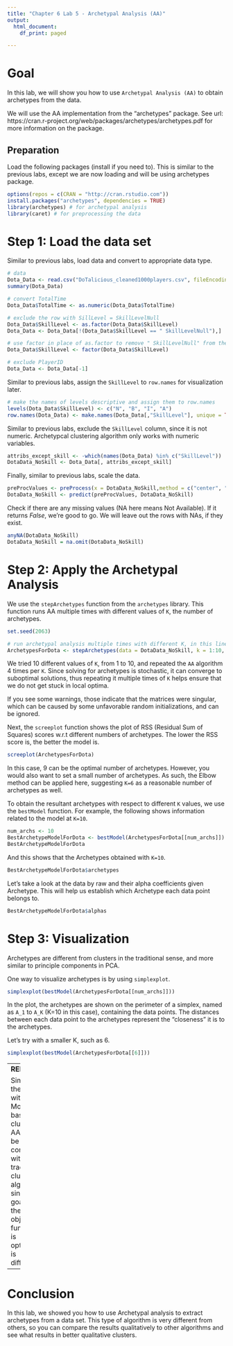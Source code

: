 ```yaml
---
title: "Chapter 6 Lab 5 - Archetypal Analysis (AA)"
output:
  html_document:
    df_print: paged

---
```


# Goal
In this lab, we will show you how to use `Archetypal Analysis (AA)` to obtain archetypes from the data.

We will use the AA implementation from the "archetypes" package. See url: https://cran.r-project.org/web/packages/archetypes/archetypes.pdf for more information on the package. 

## Preparation

Load the following packages (install if you need to). This is similar to the previous labs, except we are now loading and will be using archetypes package. 

```r

options(repos = c(CRAN = "http://cran.rstudio.com"))
install.packages("archetypes", dependencies = TRUE)
library(archetypes) # for archetypal analysis
library(caret) # for preprocessing the data
```

# Step 1: Load the data set 

Similar to previous labs, load data and convert to appropriate data type.

```r

# data
Dota_Data <- read.csv("DoTalicious_cleaned1000players.csv", fileEncoding="UTF-8-BOM")
summary(Dota_Data)

# convert TotalTime
Dota_Data$TotalTime <- as.numeric(Dota_Data$TotalTime)

# exclude the row with SillLevel = SkillLevelNull
Dota_Data$SkillLevel <- as.factor(Dota_Data$SkillLevel)
Dota_Data <- Dota_Data[!(Dota_Data$SkillLevel == " SkillLevelNull"),]

# use factor in place of as.factor to remove " SkillLevelNull" from the list of factors
Dota_Data$SkillLevel <- factor(Dota_Data$SkillLevel)

# exclude PlayerID
Dota_Data <- Dota_Data[-1]

```

Similar to previous labs, assign the `SkillLevel` to `row.names` for visualization later.

```r
# make the names of levels descriptive and assign them to row.names
levels(Dota_Data$SkillLevel) <- c("N", "B", "I", "A")
row.names(Dota_Data) <- make.names(Dota_Data[,"SkillLevel"], unique = TRUE) 

```

Similar to previous labs, exclude the `SkillLevel` column, since it is not numeric. Archetypcal clustering algorithm only works with numeric variables.

```r

attribs_except_skill <- -which(names(Dota_Data) %in% c("SkillLevel"))
DotaData_NoSkill <- Dota_Data[, attribs_except_skill]

```

Finally, similar to previous labs, scale the data. 
```r
preProcValues <- preProcess(x = DotaData_NoSkill,method = c("center", "scale"))
DotaData_NoSkill <- predict(preProcValues, DotaData_NoSkill)
```

Check if there are any missing values (NA here means Not Available). If it returns *False*, we're good to go. We will leave out the rows with NAs, if they exist. 
```r
anyNA(DotaData_NoSkill)
DotaData_NoSkill = na.omit(DotaData_NoSkill)
```

# Step 2: Apply the Archetypal Analysis

We use the `stepArchetypes` function from the `archetypes` library. This function runs AA multiple times with different values of `K`, the number of archetypes.

```r
set.seed(2063)

# run archetypal analysis multiple times with different K, in this line we are considering values of 1-10 for K. 
ArchetypesForDota <- stepArchetypes(data = DotaData_NoSkill, k = 1:10, verbose = FALSE, nrep = 4)
```

We tried 10 different values of `K`, from 1 to 10, and repeated the `AA` algorithm 4 times per `K`. Since solving for archetypes is stochastic, it can converge to suboptimal solutions, thus repeating it multiple times of `K` helps ensure that we do not get stuck in local optima.

If you see some warnings, those indicate that the matrices were singular, which can be caused by some unfavorable random initializations, and can be ignored.

Next, the `screeplot` function shows the plot of RSS (Residual Sum of Squares) scores w.r.t different numbers of archetypes. The lower the RSS score is, the better the model is.

```r
screeplot(ArchetypesForDota)
```

In this case, 9 can be the optimal number of archetypes. However, you would also want to set a small number of archetypes. As such, the Elbow method can be applied here, suggesting `K=6` as a reasonable number of archetypes as well. 

To obtain the resultant archetypes with respect to different `K` values, we use the `bestModel` function. For example, the following shows information related to the model at `K=10`.

```r

num_archs <- 10
BestArchetypeModelForDota <- bestModel(ArchetypesForDota[[num_archs]])
BestArchetypeModelForDota
```

And this shows that the Archetypes obtained with `K=10`.

```r
BestArchetypeModelForDota$archetypes
```

Let's take a look at the data by raw and their alpha coefficients given Archetype. This will help us establish which Archetype each data point belongs to.

```r
BestArchetypeModelForDota$alphas
```


# Step 3: Visualization

Archetypes are different from clusters in the traditional sense, and more similar to principle components in PCA.

One way to visualize archetypes is by using `simplexplot`.

```r

simplexplot(bestModel(ArchetypesForDota[[num_archs]]))

```

In the plot, the archetypes are shown on the perimeter of a simplex, named as `A_1` to `A_K` (K=10 in this case), containing the data points. The distances between each data point to the archetypes represent the "closeness" it is to the archetypes.

Let's try with a smaller K, such as 6.

```r

simplexplot(bestModel(ArchetypesForDota[[6]]))
```


---
**REMARKS**

Similar to the case with Model-based clustering, AA cannot be compared with other traditional clustering algorithms, since its goal, thus the objective function it is optimizing, is different. 

---


# Conclusion
In this lab, we showed you how to use Archetypal analysis to extract archetypes from a data set. This type of algorithm is very different from others, so you can compare the results qualitatively to other algorithms and see what results in better qualitative clusters.  
